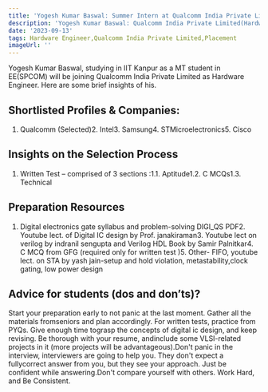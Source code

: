 ```yaml
---
title: 'Yogesh Kumar Baswal: Summer Intern at Qualcomm India Private Limited'
description: 'Yogesh Kumar Baswal: Qualcomm India Private Limited(Hardware Engineer)'
date: '2023-09-13'
tags: Hardware Engineer,Qualcomm India Private Limited,Placement
imageUrl: ''
---
```


Yogesh Kumar Baswal, studying in IIT Kanpur as a MT student in EE(SPCOM) will be joining Qualcomm India Private Limited as Hardware Engineer. Here are some brief insights of his.

## Shortlisted Profiles & Companies:
1. Qualcomm (Selected)2. Intel3. Samsung4. STMicroelectronics5. Cisco

## Insights on the Selection Process
1. Written Test – comprised of 3 sections :1.1. Aptitude1.2. C MCQs1.3. Technical

##  Preparation Resources
1. Digital electronics gate syllabus and problem-solving DIGI_QS PDF2. Youtube lect. of Digital IC design by Prof. janakiraman3. Youtube lect on verilog by indranil sengupta and Verilog HDL Book by Samir Palnitkar4. C MCQ from GFG (required only for written test )5. Other- FIFO, youtube lect. on STA by yash jain-setup and hold violation, metastability,clock gating, low power design

## Advice for students (dos and don’ts)? 
Start your preparation early to not panic at the last moment. Gather all the materials fromseniors and plan accordingly. For written tests, practice from PYQs. Give enough time tograsp the concepts of digital ic design, and keep revising. Be thorough with your resume, andinclude some VLSI-related projects in it (more projects will be advantageous).Don&#39;t panic in the interview, interviewers are going to help you. They don&#39;t expect a fullycorrect answer from you, but they see your approach. Just be confident while answering.Don&#39;t compare yourself with others. Work Hard, and Be Consistent.

